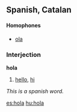==Spanish, Catalan==
====Homophones====
*[[ola]]

===Interjection===
'''hola'''

#[[hello]], [[hi]]

''This is a spanish word.''

[[es:hola]]
[[hu:hola]]